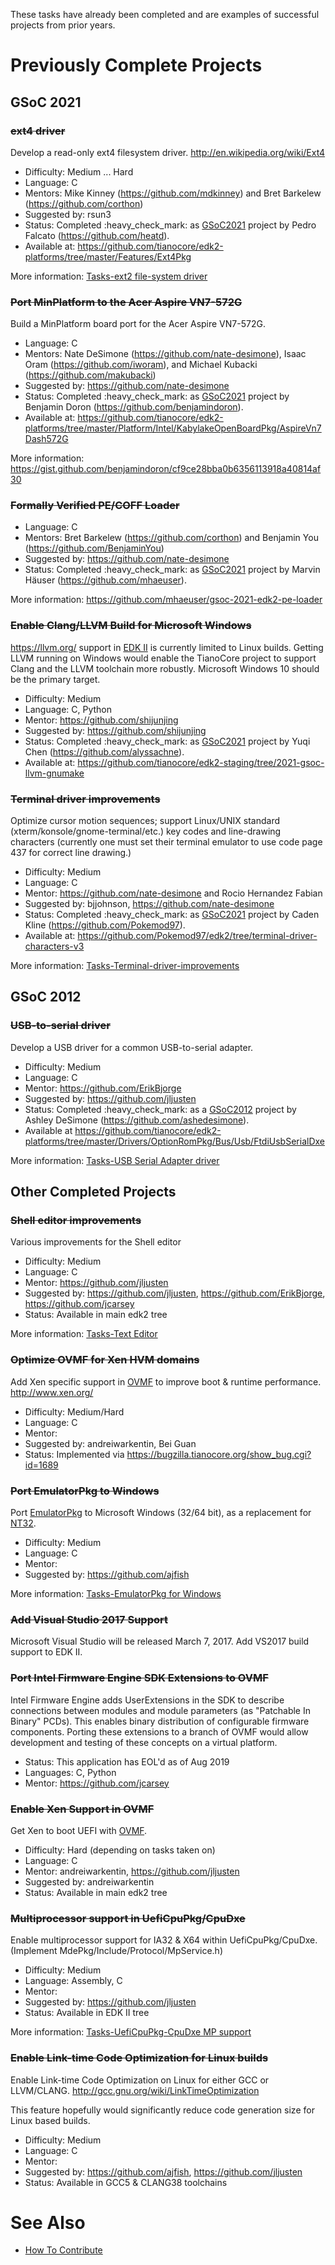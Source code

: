 These tasks have already been completed and are examples of successful projects from prior years.

= Previously Complete Projects =

== GSoC 2021 ==

=== <s>ext4 driver</s> ===

Develop a read-only ext4 filesystem driver. http://en.wikipedia.org/wiki/Ext4
* Difficulty: Medium ... Hard
* Language: C
* Mentors: Mike Kinney ([[@mdkinney|https://github.com/mdkinney]]) and Bret Barkelew ([[@corthon|https://github.com/corthon]])
* Suggested by: rsun3
* Status: Completed :heavy_check_mark: as [[GSoC2021]] project by Pedro Falcato ([[@heatd|https://github.com/heatd]]).
* Available at: [[edk2-platforms/tree/master/Features/Ext4Pkg|https://github.com/tianocore/edk2-platforms/tree/master/Features/Ext4Pkg]]

More information: [[Tasks-ext2 file-system driver]]

=== <s>Port MinPlatform to the Acer Aspire VN7-572G</s> ===

Build a MinPlatform board port for the Acer Aspire VN7-572G.

* Language: C
* Mentors: Nate DeSimone ([[@nate-desimone|https://github.com/nate-desimone]]), Isaac Oram ([[@iworam|https://github.com/iworam]]), and Michael Kubacki ([[@makubacki|https://github.com/makubacki]])
* Suggested by: [[@nate-desimone|https://github.com/nate-desimone]]
* Status: Completed :heavy_check_mark: as [[GSoC2021]] project by Benjamin Doron ([[@benjamindoron|https://github.com/benjamindoron]]).
* Available at: [[edk2-platforms/tree/master/Platform/Intel/KabylakeOpenBoardPkg/AspireVn7Dash572G|https://github.com/tianocore/edk2-platforms/tree/master/Platform/Intel/KabylakeOpenBoardPkg/AspireVn7Dash572G]]

More information: [[https://gist.github.com/benjamindoron/cf9ce28bba0b6356113918a40814af30]]

=== <s>Formally Verified PE/COFF Loader</s> ===

* Language: C
* Mentors: Bret Barkelew ([[@corthon|https://github.com/corthon]]) and Benjamin You ([[@BenjaminYou|https://github.com/BenjaminYou]])
* Suggested by: [[@nate-desimone|https://github.com/nate-desimone]]
* Status: Completed :heavy_check_mark: as [[GSoC2021]] project by Marvin Häuser ([[@mhaeuser|https://github.com/mhaeuser]]).

More information: [[https://github.com/mhaeuser/gsoc-2021-edk2-pe-loader]]

=== <s>Enable Clang/LLVM Build for Microsoft Windows</s> ===

[[LLVM|https://llvm.org/]] support in [[EDK II]] is currently limited to Linux builds. Getting LLVM running on Windows would enable the TianoCore project to support Clang and the LLVM toolchain more robustly. Microsoft Windows 10 should be the primary target.
* Difficulty: Medium
* Language: C, Python
* Mentor: [[@shijunjing|https://github.com/shijunjing]]
* Suggested by: [[@shijunjing|https://github.com/shijunjing]]
* Status: Completed :heavy_check_mark: as [[GSoC2021]] project by Yuqi Chen ([[@alyssachne|https://github.com/alyssachne]]).
* Available at: [[https://github.com/tianocore/edk2-staging/tree/2021-gsoc-llvm-gnumake]]

=== <s>Terminal driver improvements</s> ===

Optimize cursor motion sequences; support Linux/UNIX standard (xterm/konsole/gnome-terminal/etc.) key codes and line-drawing characters (currently one must set their terminal emulator to use code page 437 for correct line drawing.)
* Difficulty: Medium
* Language: C
* Mentor: [[@nate-desimone|https://github.com/nate-desimone]] and Rocio Hernandez Fabian
* Suggested by: bjjohnson, [[@nate-desimone|https://github.com/nate-desimone]]
* Status: Completed :heavy_check_mark: as [[GSoC2021]] project by Caden Kline ([[@Pokemod97|https://github.com/Pokemod97]]).
* Available at: [[https://github.com/Pokemod97/edk2/tree/terminal-driver-characters-v3]]

More information: [[Tasks-Terminal-driver-improvements]]

== GSoC 2012 ==

=== <s>USB-to-serial driver</s> ===

Develop a USB driver for a common USB-to-serial adapter.
* Difficulty: Medium
* Language: C
* Mentor: [[@ErikBjorge|https://github.com/ErikBjorge]]
* Suggested by: [[@jljusten|https://github.com/jljusten]]
* Status: Completed :heavy_check_mark: as a [[GSoC2012]] project by Ashley DeSimone ([[@ashedesimone|https://github.com/ashedesimone]]).
* Available at [[edk2-platforms/Drivers/OptionRomPkg/Bus/Usb/FtdiUsbSerialDxe|https://github.com/tianocore/edk2-platforms/tree/master/Drivers/OptionRomPkg/Bus/Usb/FtdiUsbSerialDxe]]

More information: [[Tasks-USB Serial Adapter driver]]

== Other Completed Projects ==

=== <s>Shell editor improvements</s> ===

Various improvements for the Shell editor

* Difficulty: Medium
* Language: C
* Mentor: [[@jljusten|https://github.com/jljusten]]
* Suggested by: [[@jljusten|https://github.com/jljusten]], [[@ErikBjorge|https://github.com/ErikBjorge]], [[@jcarsey|https://github.com/jcarsey]]
* Status: Available in main edk2 tree

More information: [[Tasks-Text Editor]]

=== <s>Optimize OVMF for Xen HVM domains</s> ===

Add Xen specific support in [[OVMF]] to improve boot & runtime performance. http://www.xen.org/
* Difficulty: Medium/Hard
* Language: C
* Mentor:
* Suggested by:  andreiwarkentin, Bei Guan
* Status: Implemented via https://bugzilla.tianocore.org/show_bug.cgi?id=1689


=== <s>Port EmulatorPkg to Windows</s> ===

Port [[EmulatorPkg]] to Microsoft Windows (32/64 bit), as a replacement for [[NT32]].
* Difficulty: Medium
* Language: C
* Mentor:
* Suggested by: [[@ajfish|https://github.com/ajfish]]

More information: [[Tasks-EmulatorPkg for Windows]]

=== <s>Add Visual Studio 2017 Support</s> ===

Microsoft Visual Studio will be released March 7, 2017. Add VS2017 build support to EDK II.

=== <s>Port Intel Firmware Engine SDK Extensions to OVMF</s> ===

Intel Firmware Engine adds UserExtensions in the SDK to describe connections between modules and module parameters (as "Patchable In Binary" PCDs). This enables binary distribution of configurable firmware components. Porting these extensions to a branch of OVMF would allow development and testing of these concepts on a virtual platform.

* Status: This application has EOL'd as of Aug 2019
* Languages: C, Python
* Mentor: [[@jcarsey|https://github.com/jcarsey]]

=== <s>Enable Xen Support in OVMF</s> ===

Get Xen to boot UEFI with [[OVMF]].
* Difficulty: Hard (depending on tasks taken on)
* Language: C
* Mentor: andreiwarkentin, [[@jljusten|https://github.com/jljusten]]
* Suggested by:  andreiwarkentin
* Status: Available in main edk2 tree

=== <s>Multiprocessor support in UefiCpuPkg/CpuDxe</s> ===

Enable multiprocessor support for IA32 & X64 within UefiCpuPkg/CpuDxe.
(Implement MdePkg/Include/Protocol/MpService.h)
* Difficulty: Medium
* Language: Assembly, C
* Mentor:
* Suggested by: [[@jljusten|https://github.com/jljusten]]
* Status: Available in EDK II tree

More information: [[Tasks-UefiCpuPkg-CpuDxe MP support]]

=== <s>Enable Link-time Code Optimization for Linux builds</s> ===

Enable Link-time Code Optimization on Linux for either GCC or LLVM/CLANG. http://gcc.gnu.org/wiki/LinkTimeOptimization

This feature hopefully would significantly reduce code generation size
for Linux based builds.
* Difficulty: Medium
* Language: C
* Mentor:
* Suggested by: [[@ajfish|https://github.com/ajfish]], [[@jljusten|https://github.com/jljusten]]
* Status: Available in GCC5 & CLANG38 toolchains

= See Also =
* [[How To Contribute]]
